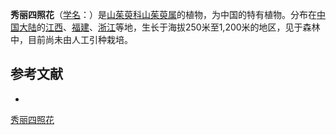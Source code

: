{{Speciesbox
| name = 秀丽四照花
| status = 
| status_system = 
| image =
| genus = Cornus
| species = elegans
| authority = Fang et Hsieh
}}

'''秀丽四照花'''（[[学名|学名]]：{{lang|la|''Cornus elegans''}}）是[[山茱萸科|山茱萸科]][[山茱萸属|山茱萸属]]的植物，为中国的特有植物。分布在[[中国大陆|中国大陆]]的[[江西|江西]]、[[福建|福建]]、[[浙江|浙江]]等地，生长于海拔250米至1,200米的地区，见于森林中，目前尚未由人工引种栽培。

== 参考文献 ==
<div class="references-small">
* {{cite web| url =http://www.bioinfo.cn/db05/KmzwSpecies.php?action=view&id=5953| title =秀丽四照花| work =《中国高等植物数据库全库》| publisher =中国科学院微生物研究所| author =昆明植物研究所| accessdate =2009-02-25| deadurl =yes| archiveurl =https://web.archive.org/web/20160305031233/http://www.bioinfo.cn/db05/KmzwSpecies.php?action=view&id=5953| archivedate =2016-03-05}}
</div>

[[Category:山茱萸属|秀丽四照花]]


{{植物小作品}}